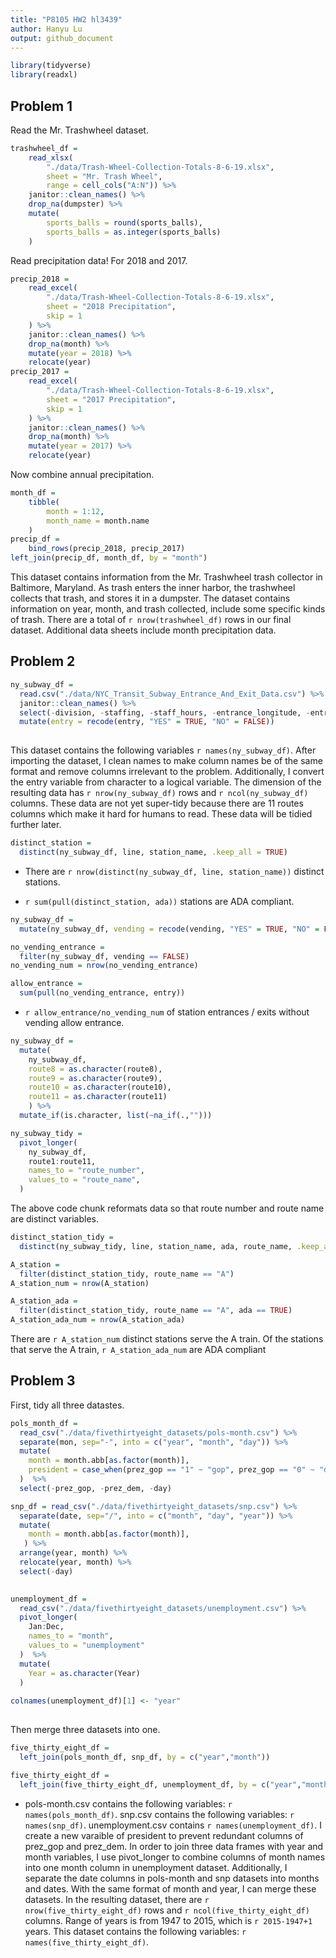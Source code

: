 ```yaml
---
title: "P8105 HW2 hl3439"
author: Hanyu Lu
output: github_document
---
```


```r
library(tidyverse)
library(readxl)
```

## Problem 1

Read the Mr. Trashwheel dataset. 

```r
trashwheel_df = 
	read_xlsx(
		"./data/Trash-Wheel-Collection-Totals-8-6-19.xlsx",
		sheet = "Mr. Trash Wheel",
		range = cell_cols("A:N")) %>% 
	janitor::clean_names() %>% 
	drop_na(dumpster) %>% 
	mutate(
		sports_balls = round(sports_balls),
		sports_balls = as.integer(sports_balls)
	)
```

Read precipitation data! For 2018 and 2017. 

```r
precip_2018 = 
	read_excel(
		"./data/Trash-Wheel-Collection-Totals-8-6-19.xlsx",
		sheet = "2018 Precipitation",
		skip = 1
	) %>% 
	janitor::clean_names() %>% 
	drop_na(month) %>% 
	mutate(year = 2018) %>% 
	relocate(year)
precip_2017 = 
	read_excel(
		"./data/Trash-Wheel-Collection-Totals-8-6-19.xlsx",
		sheet = "2017 Precipitation",
		skip = 1
	) %>% 
	janitor::clean_names() %>% 
	drop_na(month) %>% 
	mutate(year = 2017) %>% 
	relocate(year)
```

Now combine annual precipitation.

```r
month_df = 
	tibble(
		month = 1:12,
		month_name = month.name
	)
precip_df = 
	bind_rows(precip_2018, precip_2017)
left_join(precip_df, month_df, by = "month")
```

This dataset contains information from the Mr. Trashwheel trash collector in Baltimore, Maryland. As trash enters the inner harbor, the trashwheel collects that trash, and stores it in a dumpster. The dataset contains information on year, month, and trash collected, include some specific kinds of trash. There are a total of `r nrow(trashwheel_df)` rows in our final dataset. Additional data sheets include month precipitation data. 

## Problem 2

```r
ny_subway_df = 
  read.csv("./data/NYC_Transit_Subway_Entrance_And_Exit_Data.csv") %>% 
  janitor::clean_names() %>% 
  select(-division, -staffing, -staff_hours, -entrance_longitude, -entrance_latitude, -entrance_location, -station_location, -corner, -east_west_street, -north_south_street, -free_crossover, -ada_notes, -exit_only) %>% 
  mutate(entry = recode(entry, "YES" = TRUE, "NO" = FALSE)) 
  
```

This dataset contains the following variables `r names(ny_subway_df)`.  After importing the dataset, I clean names to make column names be of the same format and remove columns irrelevant to the problem.  Additionally, I convert the entry variable from character to a logical variable.  The dimension of the resulting data has `r nrow(ny_subway_df)` rows and `r ncol(ny_subway_df)` columns.  These data are not yet super-tidy because there are 11 routes columns which make it hard for humans to read.  These data will be tidied further later.

```r
distinct_station = 
  distinct(ny_subway_df, line, station_name, .keep_all = TRUE)
```

* There are `r nrow(distinct(ny_subway_df, line, station_name))` distinct stations. 

* `r sum(pull(distinct_station, ada))` stations are ADA compliant.

```r
ny_subway_df =
  mutate(ny_subway_df, vending = recode(vending, "YES" = TRUE, "NO" = FALSE))

no_vending_entrance =
  filter(ny_subway_df, vending == FALSE)
no_vending_num = nrow(no_vending_entrance)

allow_entrance =
  sum(pull(no_vending_entrance, entry))
```

* `r allow_entrance/no_vending_num` of station entrances / exits without vending allow entrance.

```r
ny_subway_df =
  mutate(
    ny_subway_df, 
    route8 = as.character(route8),
    route9 = as.character(route9),
    route10 = as.character(route10),
    route11 = as.character(route11)
    ) %>% 
  mutate_if(is.character, list(~na_if(.,""))) 

ny_subway_tidy = 
  pivot_longer(
    ny_subway_df,
    route1:route11,
    names_to = "route_number",
    values_to = "route_name",
  )


```

The above code chunk reformats data so that route number and route name are distinct variables.

```r
distinct_station_tidy =
  distinct(ny_subway_tidy, line, station_name, ada, route_name, .keep_all = TRUE)

A_station = 
  filter(distinct_station_tidy, route_name == "A")
A_station_num = nrow(A_station)

A_station_ada =
  filter(distinct_station_tidy, route_name == "A", ada == TRUE)
A_station_ada_num = nrow(A_station_ada)
```

There are `r A_station_num` distinct stations serve the A train.  Of the stations that serve the A train, `r A_station_ada_num` are ADA compliant

## Problem 3

First, tidy all three datastes.

```r
pols_month_df = 
  read_csv("./data/fivethirtyeight_datasets/pols-month.csv") %>% 
  separate(mon, sep="-", into = c("year", "month", "day")) %>% 
  mutate(
    month = month.abb[as.factor(month)],
    president = case_when(prez_gop == "1" ~ "gop", prez_gop == "0" ~ "dem")
  )  %>% 
  select(-prez_gop, -prez_dem, -day) 

snp_df = read_csv("./data/fivethirtyeight_datasets/snp.csv") %>% 
  separate(date, sep="/", into = c("month", "day", "year")) %>% 
  mutate(
    month = month.abb[as.factor(month)],
   ) %>% 
  arrange(year, month) %>% 
  relocate(year, month) %>% 
  select(-day)
  

unemployment_df = 
  read_csv("./data/fivethirtyeight_datasets/unemployment.csv") %>% 
  pivot_longer(
    Jan:Dec,
    names_to = "month",
    values_to = "unemployment"
  )  %>% 
  mutate(
    Year = as.character(Year)
  )
  
colnames(unemployment_df)[1] <- "year"
  

```

Then merge three datasets into one.

```r
five_thirty_eight_df =
  left_join(pols_month_df, snp_df, by = c("year","month"))

five_thirty_eight_df =
  left_join(five_thirty_eight_df, unemployment_df, by = c("year","month"))
```

* pols-month.csv contains the following variables: `r names(pols_month_df)`.  snp.csv contains the following variables: `r names(snp_df)`.  unemployment.csv contains `r names(unemployment_df)`.  I create a new varaible of president to prevent redundant columns of prez_gop and prez_dem. In order to join three data frames with year and month variables,  I use pivot_longer to combine columns of month names into one month column in unemployment dataset.  Additionally, I separate the date columns in pols-month and snp datasets into months and dates.  With the same format of month and year, I can merge these datasets. In the resulting dataset, there are `r nrow(five_thirty_eight_df)` rows and `r ncol(five_thirty_eight_df)` columns.  Range of years is from 1947 to 2015, which is `r 2015-1947+1` years.  This dataset contains the following variables: `r names(five_thirty_eight_df)`.